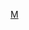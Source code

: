 {{Navbox Musical artist
| name   = 樱井翔
| state  = collapsed
| tracking = <includeonly>no</includeonly>
|title= [[樱井翔]]
|titlestyle= 
|background= non_performing_personnel
| group1 = 在播节目
| list1 = [[NEWS ZERO]] - [[樱井·有吉 THE夜会|樱井·有吉 危险夜会→樱井·有吉 THE夜会]] 
| group2 = 停播节目
| list2 = {{Link-ja|Idol on Stage|アイドルオンステージ}} - {{Link-ja|那就走吧！近畿小子大冒险|それ行けKinKi大冒険}} - {{Link-ja|爱LOVE小杰尼斯|愛LOVEジュニア}} - {{Link-ja|那就走吧！近畿小子大放送|それ行けKinKi大放送}} - {{Link-ja|Music Jump|ミュージック・ジャンプ}} - {{Link-jp|SHOW-NEN J|SHOW-NEN J}} - {{Link-jp|Gyu！和我拥抱|Gyu!と抱きしめたい!}} - {{Link-ja|决定！全国47县超级排名战！出生地的性格诊断！？日本各地居民性格发表特别节目|決定!全国47都道府県超ランキングバトル!!出身県で性格診断!?ニッポン県民性発表SP}} - {{Link-ja|当下最in颜|今、この顔がスゴい!}}
| group3 = 特别节目
| list3 = {{Link-ja|日本电视网音乐盛典 Best Artist|日テレ系音楽の祭典 ベストアーティスト}} - {{Link-ja|THE MUSIC DAY|THE MUSIC DAY}} - {{Link-ja|终极之战“宙斯”|究極バトル“ゼウス”}} - 教科书上学不到的战争
| group4 = 电视剧
| list4 = {{Link-ja|热血恋爱道|熱血恋愛道}} - {{Link-ja|V之岚|Vの嵐}} - {{Link-ja|离天国最近的男人|天国に一番近い男|离天国最近的男人 教师篇}} - [[木更津猫眼]] - {{Link-ja|热血小教师|よい子の味方 〜新米保育士物語〜}} - [[時生|时生 给父亲的口信]] - [[貧窮貴公子#電視劇（日本版）|贫穷贵公子]] - [[THE QUIZ SHOW#第二季|THE QUIZ SHOW]] - [[最后的约定]] - [[神户日报的7天]] - [[正義代書戰士#代書萬萬歲|代书万万岁]] - [[推理要在晚餐後#電視劇|推理要在晚餐后]] - [[再也不诱拐了]] - [[家族遊戲#2013年富士電視台電視版|家族游戏]] - [[大使阁下的料理人]] - [[獻給你的徽章]] - {{Link-ja|不過是先出生的我|先に生まれただけの僕}} - [[涅墨西斯 (電視劇)|涅墨西斯]]
| group5 = 关联项目
| list5 = [[岚]] - [[杰尼斯事務所]] - [[樱井俊]]
}}
<noinclude>
[[Category:樱井翔| ]]
[[Category:岚相关模板|M]]
</noinclude>